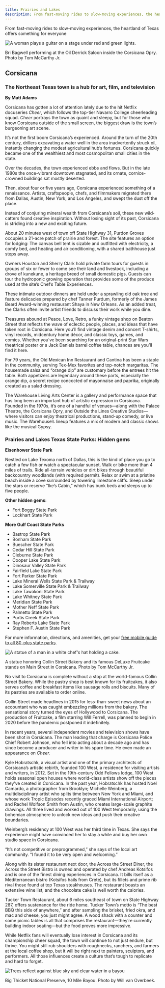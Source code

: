 ```yaml
---
title: Prairies and Lakes
description: From fast-moving rides to slow-moving experiences, the heartland of Texas offers something for everyone
---
```


<PageDescription>

From fast-moving rides to slow-moving experiences, the heartland of Texas offers something for everyone

</PageDescription>

![A woman plays a guitar on a stage under red and green lights.](images/prairies-lakes-corsicana.jpg)
<Caption>Bri Bagwell performing at the Oil Derrick Saloon inside the Corsicana Opry. Photo by Tom McCarthy Jr.</Caption>

<Row>

<Column colSm={12} colMd={6} colLg={8}>

## **Corsicana**
### The Northeast Texas town is a hub for art, film, and television
**By Matt Adams**

Corsicana has gotten a lot of attention lately due to the hit Netflix docuseries _Cheer_, which follows the top-tier Navarro College cheerleading squad. _Cheer_ portrays the town as quaint and sleepy, but for those who know Corsicana outside of the small screen, the biggest draw is the town’s burgeoning art scene.

It’s not the first boom Corsicana’s experienced. Around the turn of the 20th century, drillers excavating a water well in the area inadvertently struck oil, instantly changing the modest agricultural hub’s fortunes. Corsicana quickly became one of the wealthiest and most cosmopolitan small cities in the state.

Over the decades, the town experienced ebbs and flows. But in the late 1980s the once-vibrant downtown stagnated, and its ornate, cornice-crowned buildings sat mostly deserted.

Then, about four or five years ago, Corsicana experienced something of a renaissance. Artists, craftspeople, chefs, and filmmakers migrated there from Dallas, Austin, New York, and Los Angeles, and swept the dust off the place.

Instead of conjuring mineral wealth from Corsicana’s soil, these new wild­catters found creative inspiration. Without losing sight of its past, Corsicana is striding into a new and exciting future.

About 20 minutes west of town off State Highway 31, Purdon Groves occupies a 21-acre patch of prairie and forest. The site features an option for lodging: The canvas bell tent is sizable and outfitted with electricity, a comfy bed, and heating and air conditioning, with a shared bathhouse just steps away.

Owners Houston and Sherry Clark hold private farm tours for guests in groups of six or fewer to come see their land and livestock, including a drove of kunekune, a heritage breed of small domestic pigs. Guests can tour the hydroponic growing operation that provides some of the produce used at the site’s Chef’s Table Experiences. 

These intimate outdoor dinners are held under a sprawling old oak tree and feature delicacies prepared by chef Tanner Purdum, formerly of the James Beard Award-winning restaurant Shaya in New Orleans. As an added treat, the Clarks often invite artist friends to discuss their work while you dine.

Treasures abound at Peace, Love, Retro, a funky vintage shop on Beaton Street that reflects the wave of eclectic people, places, and ideas that have taken root in Corsicana. Here you’ll find vintage denim and concert T-shirts, vinyl records, midcentury home décor, and classic toys, games, and comics. Whether you’ve been searching for an original-­print Star Wars theatrical poster or a Jack Daniels barrel coffee table, chances are you’ll find it here.

For 79 years, the Old Mexican Inn Restaurant and Cantina has been a staple in the community, serving Tex-Mex favorites and top-notch margaritas. The housemade salsa and “orange dip” are customary before the entrees hit the table. Both appetizers are legendary around these parts, especially the orange dip, a secret recipe concocted of mayonnaise and paprika, originally created as a salad dressing.

The Warehouse Living Arts Center is a gallery and performance space that has long been an important hub of artistic expression in Corsicana. Founded in the 1970s, it’s one of a handful of venues—along with the Palace Theatre, the Corsicana Opry, and Outside the Lines Creative Studios—where visitors can enjoy theatrical productions, stand-up comedy, or live music. The Warehouse’s lineup features a mix of modern and classic shows like the musical Gypsy.

</Column>

<Column colSm={12} colMd={2} colLg={4}>

### Prairies and Lakes Texas State Parks: Hidden gems

**Eisenhower State Park**

Nestled on Lake Texoma north of Dallas, this is the kind of place you go to catch a few fish or watch a spectacular sunset. Walk or bike more than 4 miles of trails. Ride all-terrain vehicles or dirt bikes through beautiful backcountry woodlands (with required permit). Relax or swim at a pristine beach inside a cove surrounded by towering limestone cliffs. Sleep under the stars or reserve “Ike’s Cabin,” which has bunk beds and sleeps up to five people.

**Other hidden gems:**
- Fort Boggy State Park
- Lockhart State Park

**More Gulf Coast State Parks**
- Bastrop State Park
- Bonham State Park
- Buescher State Park
- Cedar Hill State Park
- Cleburne State Park
- Cooper Lake State Park
- Dinosaur Valley State Park
- Fairfield Lake State Park
- Fort Parker State Park
- Lake Mineral Wells State Park & Trailway
- Lake Somerville State Park & Trailway
- Lake Tawakoni State Park 
- Lake Whitney State Park
- Meridian State Park
- Mother Neff State Park
- Palmetto State Park
- Purtis Creek State Park
- Ray Roberts Lake State Park
- Stephen F. Austin State Park

For more information, directions, and amenities, get your [free mobile guide to all 80-plus state parks](https://texasstateparks.org/app).

</Column>

</Row>

<Row>
<Column colSm={12} colMd={6} colLg={8}>

![A statue of a man in a white chef's hat holding a cake.](images/collin-street-bakery.jpg)
<Caption>A statue honoring Collin Street Bakery and its famous DeLuxe Fruitcake stands on Main Street in Corsicana. Photo by Tom McCarthy Jr.</Caption>

No visit to Corsicana is complete without a stop at the world-famous Collin Street Bakery. While the pastry shop is best known for its fruitcakes, it also serves coffee and breakfast items like sausage rolls and biscuits. Many of its pastries are available to order online. 

Collin Street made headlines in 2015 for less-than-sweet news about an accountant who was caught embezzling millions from the bakery. The sensational story turned the eyes of Hollywood to Corsicana. The production of Fruitcake, a film starring Will Ferrell, was planned to begin in 2020 before the pandemic postponed it indefinitely. 

In recent years, several independent movies and television shows have been shot in Corsicana. The man leading that charge is Corsicana Police Chief Robert Johnson, who fell into acting about a decade ago and has since become a producer and writer in his spare time. He even made an appearance on _Cheer_.

Kyle Hobratschk, a visual artist and one of the primary architects of Corsicana’s artistic rebirth, founded 100 West, a residence for visiting artists and writers, in 2012. Set in the 19th-century Odd Fellows lodge, 100 West holds seasonal open houses where world-class artists show off the pieces they’ve created in Corsicana. In the past year, Hobratschk has hosted Noel Camardo, a photographer from Brooklyn; Michelle Weinberg, a multidisciplinary artist who splits time between New York and Miami, and whose work Tropic Episodes recently graced Miami International Airport; and Rachel Wolfson Smith from Austin, who creates large-scale graphite drawings. All three lived and worked out of 100 West temporarily, using the bohemian atmosphere to unlock new ideas and push their creative boundaries.

Weinberg’s residency at 100 West was her third time in Texas. She says the experience might have convinced her to stay a while and buy her own studio space in Corsicana.

“It’s not competitive or pre­programmed,” she says of the local art community. “I found it to be very open and welcoming.”

Along with its sister restaurant next door, the Across the Street Diner, the Across the Street Bistro is owned and operated by chef Andreas Kotsifos and is one of the finest dining experiences in Corsicana. It bills itself as a Mediterranean bistro (Kotsifos hails from Crete), but its fillets and prime rib rival those found at top Texas steakhouses. The restaurant boasts an extensive wine list, and the chocolate cake is well worth the calories.

Tucker Town Restaurant, about 6 miles southeast of town on State Highway 287, offers sustenance for the ride home. Tucker Town’s motto is “The best BBQ this side of anywhere,” and after sampling the brisket, fried okra, and mac and cheese, you just might agree. A wood shack with a counter and some picnic tables is all that comprises the restaurant—they’re currently building indoor seating—but the food proves more impressive.

While Netflix fans will eventually lose interest in Corsicana and its championship cheer squad, the town will continue to not just endure, but thrive. You might still rub shoulders with roughnecks, ranchers, and farmers at the local coffee shop, but it will be right next to painters, sculptors, and performers. All those influences create a culture that’s tough to replicate and hard to forget. 

</Column>
</Row>

<FeatureCard
  title="Search all cities and listings in the Piney Woods"
  actionIcon="arrowRight"
  href="/things-to-do-in-texas?region=piney-woods"
  color="dark">

![Trees reflect against blue sky and clear water in a bayou](/images/piney-woods-view-all-listings.jpg)

</FeatureCard>
<Caption>Big Thicket National Preserve, 10 Mile Bayou. Photo by Will van Overbeek.</Caption>